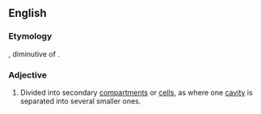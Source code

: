 ==English==

===Etymology===
{{etyl|la|en}} {{term|locellus||compartment|lang=la}}, diminutive of {{term|locus||place|lang=la}}.

===Adjective===
{{en-adj|-}}

# {{context|botany|lang=en}} Divided into secondary [[compartment]]s or [[cell]]s, as where one [[cavity]] is separated into several smaller ones.